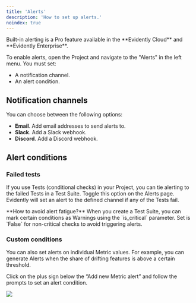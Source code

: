 ```yaml
---
title: 'Alerts'
description: 'How to set up alerts.'
noindex: true
---
```


<Info>
  Built-in alerting is a Pro feature available in the **Evidently Cloud** and **Evidently Enterprise**.
</Info>

To enable alerts, open the Project and navigate to the "Alerts" in the left menu. You must set:
* A notification channel.
* An alert condition.

## Notification channels

You can choose between the following options:
* **Email**. Add email addresses to send alerts to.
* **Slack**. Add a Slack webhook.
* **Discord**. Add a Discord webhook.

## Alert conditions

### Failed tests

If you use Tests (conditional checks) in your Project, you can tie alerting to the failed Tests in a Test Suite. Toggle this option on the Alerts page. Evidently will set an alert to the defined channel if any of the Tests fail.

<Tip>
  **How to avoid alert fatigue?** When you create a Test Suite, you can mark certain conditions as Warnings using the `is_critical` parameter. Set is `False` for non-critical checks to avoid triggering alerts.
</Tip>

### Custom conditions

You can also set alerts on individual Metric values. For example, you can generate Alerts when the share of drifting features is above a certain threshold.

Click on the plus sign below the “Add new Metric alert” and follow the prompts to set an alert condition.

![](../.gitbook/assets/cloud/alerts.png)